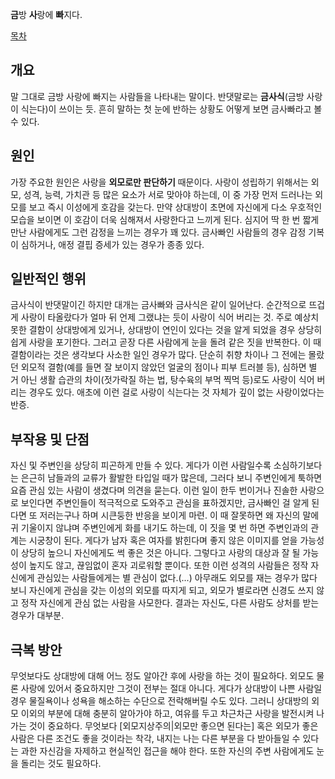 '''금'''방 '''사'''랑에 '''빠'''지다.


[[목차]]


== 개요 ==
말 그대로 금방 사랑에 빠지는 사람들을 나타내는 말이다. 반댓말로는 '''금사식'''(금방 사랑이 식는다)이 쓰이는 듯. 흔히 말하는 첫 눈에 반하는 상황도 어떻게 보면 금사빠라고 볼 수 있다. 

== 원인 == 
가장 주요한 원인은 사랑을 '''외모로만 판단하기''' 때문이다. 사랑이 성립하기 위해서는 외모, 성격, 능력, 가치관 등 많은 요소가 서로 맞아야 하는데, 이 중 가장 먼저 드러나는 외모를 보고 즉시 이성에게 호감을 갖는다. 만약 상대방이 초면에 자신에게 다소 우호적인 모습을 보이면 이 호감이 더욱 심해져서 사랑한다고 느끼게 된다. 심지어 딱 한 번 짧게 만난 사람에게도 그런 감정을 느끼는 경우가 꽤 있다. 금사빠인 사람들의 경우 감정 기복이 심하거나, 애정 결핍 증세가 있는 경우가 종종 있다.

== 일반적인 행위 ==
금사식이 반댓말이긴 하지만 대개는 금사빠와 금사식은 같이 일어난다. 순간적으로 뜨겁게 사랑이 타올랐다가 얼마 뒤 언제 그랬냐는 듯이 사랑이 식어 버리는 것. 주로 예상치 못한 결함이 상대방에게 있거나, 상대방이 연인이 있다는 것을 알게 되었을 경우 상당히 쉽게 사랑을 포기한다. 그러고 곧장 다른 사람에게 눈을 돌려 같은 짓을 반복한다. 이 때 결함이라는 것은 생각보다 사소한 일인 경우가 많다. 단순히 취향 차이나 그 전에는 몰랐던 외모적 결함(예를 들면 잘 보이지 않았던 얼굴의 점이나 피부 트러블 등), 심하면 별 거 아닌 생활 습관의 차이(젓가락질 하는 법, 탕수육의 부먹 찍먹 등)로도 사랑이 식어 버리는 경우도 있다. 애초에 이런 걸로 사랑이 식는다는 것 자체가 깊이 없는 사랑이었다는 반증.

== 부작용 및 단점 ==
자신 및 주변인을 상당히 피곤하게 만들 수 있다. 게다가 이런 사람일수록 소심하기보다는 은근히 남들과의 교류가 활발한 타입일 때가 많은데, 그러다 보니 주변인에게 툭하면 요즘 관심 있는 사람이 생겼다며 의견을 묻는다. 이런 일이 한두 번이거나 진솔한 사랑으로 보인다면 주변인들이 적극적으로 도와주고 관심을 표하겠지만, 금사빠인 걸 알게 된다면 또 저러는구나 하며 시큰둥한 반응을 보이게 마련. 이 때 잘못하면 왜 자신의 말에 귀 기울이지 않냐며 주변인에게 화를 내기도 하는데, 이 짓을 몇 번 하면 주변인과의 관계는 시궁창이 된다. 게다가 남자 혹은 여자를 밝힌다며 좋지 않은 이미지를 얻을 가능성이 상당히 높으니 자신에게도 썩 좋은 것은 아니다. 그렇다고 사랑의 대상과 잘 될 가능성이 높지도 않고, 끊임없이 혼자 괴로워할 뿐이다. 또한 이런 성격의 사람들은 정작 자신에게 관심있는 사람들에게는 별 관심이 없다.(...) 아무래도 외모를 재는 경우가 많다 보니 자신에게 관심을 갖는 이성의 외모를 따지게 되고, 외모가 별로라면 신경도 쓰지 않고 정작 자신에게 관심 없는 사람을 사모한다. 결과는 자신도, 다른 사람도 상처를 받는 경우가 대부분.

== 극복 방안 ==
무엇보다도 상대방에 대해 어느 정도 알아간 후에 사랑을 하는 것이 필요하다. 외모도 물론 사랑에 있어서 중요하지만 그것이 전부는 절대 아니다. 게다가 상대방이 나쁜 사람일 경우 물질욕이나 성욕을 해소하는 수단으로 전락해버릴 수도 있다. 그러니 상대방의 외모 이외의 부분에 대해 충분히 알아가야 하고, 여유를 두고 차근차근 사랑을 발전시켜 나가는 것이 중요하다. 무엇보다 [외모지상주의|외모만 좋으면 된다는] 혹은 외모가 좋은 사람은 다른 조건도 좋을 것이라는 착각, 내지는 나는 다른 부분을 다 받아들일 수 있다는 과한 자신감을 자제하고 현실적인 접근을 해야 한다. 또한 자신의 주변 사람에게도 눈을 돌리는 것도 필요하다. 

